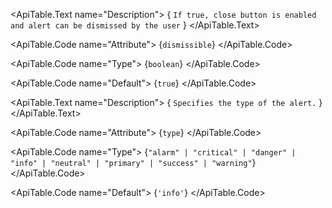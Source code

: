 <ApiTable id="property-dismissible">
  <ApiTable.PropertyHeader name="dismissible" singleFramework="">
  </ApiTable.PropertyHeader>

  <ApiTable.Text name="Description">
    { `If true, close button is enabled and alert can be dismissed by the user` }
  </ApiTable.Text>

  <ApiTable.Code name="Attribute">
    {`dismissible`}
  </ApiTable.Code>

  <ApiTable.Code name="Type">
   {`boolean`}
  </ApiTable.Code>

  <ApiTable.Code name="Default">
    {`true`}
  </ApiTable.Code>

</ApiTable>
<ApiTable id="property-type">
  <ApiTable.PropertyHeader name="type" singleFramework="">
      <DeprecatedTag message={`Type \`danger\` will be removed in 4.0. Use \`alarm\` instead.`} />
  </ApiTable.PropertyHeader>

  <ApiTable.Text name="Description">
    { `Specifies the type of the alert.` }
  </ApiTable.Text>

  <ApiTable.Code name="Attribute">
    {`type`}
  </ApiTable.Code>

  <ApiTable.Code name="Type">
   {`"alarm" | "critical" | "danger" | "info" | "neutral" | "primary" | "success" | "warning"`}
  </ApiTable.Code>

  <ApiTable.Code name="Default">
    {`'info'`}
  </ApiTable.Code>

</ApiTable>
